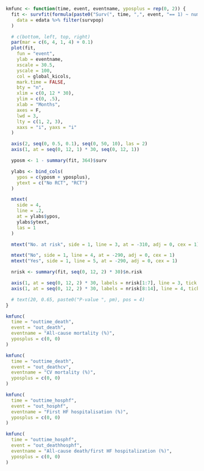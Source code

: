 ```r

kmfunc <- function(time, event, eventname, yposplus = rep(0, 2)) {
  fit <- survfit(formula(paste0("Surv(", time, ",", event, "== 1) ~ num_dmRCT")),
    data = edata %>% filter(survpop)
  )

  # c(bottom, left, top, right)
  par(mar = c(6, 4, 1, 4) + 0.1)
  plot(fit,
    fun = "event",
    ylab = eventname,
    xscale = 30.5,
    yscale = 100,
    col = global_kicols,
    mark.time = FALSE,
    bty = "n",
    xlim = c(0, 12 * 30),
    ylim = c(0, .5),
    xlab = "Months",
    axes = F,
    lwd = 3,
    lty = c(1, 2, 3),
    xaxs = "i", yaxs = "i"
  )

  axis(2, seq(0, 0.5, 0.1), seq(0, 50, 10), las = 2)
  axis(1, at = seq(0, 12, 1) * 30, seq(0, 12, 1))

  yposm <- 1 - summary(fit, 364)$surv

  ylabs <- bind_cols(
    ypos = c(yposm + yposplus),
    ytext = c("No RCT", "RCT")
  )

  mtext(
    side = 4,
    line = .2,
    at = ylabs$ypos,
    ylabs$ytext,
    las = 1
  )

  mtext("No. at risk", side = 1, line = 3, at = -310, adj = 0, cex = 1)

  mtext("No", side = 1, line = 4, at = -290, adj = 0, cex = 1)
  mtext("Yes", side = 1, line = 5, at = -290, adj = 0, cex = 1)

  nrisk <- summary(fit, seq(0, 12, 2) * 30)$n.risk

  axis(1, at = seq(0, 12, 2) * 30, labels = nrisk[1:7], line = 3, tick = FALSE, cex.axis = 1)
  axis(1, at = seq(0, 12, 2) * 30, labels = nrisk[8:14], line = 4, tick = FALSE, cex.axis = 1)

  # text(20, 0.65, paste0("P-value ", pm), pos = 4)
}
```

```r
kmfunc(
  time = "outtime_death",
  event = "out_death",
  eventname = "All-cause mortality (%)",
  yposplus = c(0, 0)
)
```

```r
kmfunc(
  time = "outtime_death",
  event = "out_deathcv",
  eventname = "CV mortality (%)",
  yposplus = c(0, 0)
)
```

```r
kmfunc(
  time = "outtime_hosphf",
  event = "out_hosphf",
  eventname = "First HF hospitalisation (%)",
  yposplus = c(0, 0)
)
```

```r
kmfunc(
  time = "outtime_hosphf",
  event = "out_deathhosphf",
  eventname = "All-cause death/first HF hospitalization (%)",
  yposplus = c(0, 0)
)
```
